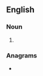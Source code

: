 {{also|billhooks|bill hooks}}
==English==

===Noun===
{{head|en|noun form}}

# {{plural of|bill-hook|lang=en}}

===Anagrams===
* {{anagrams|en|a=bhiklloos|hookbills}}